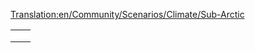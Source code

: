 [[Translation:en/Community/Scenarios/Climate/Sub-Arctic]]
{{en/Community/Scenarios/Scenarios by setting}}

{|
|-
|style="border:none;background:white"|
{{Page:en/Community/Scenarios/Snowy Highlands}}

|style="border:none;background:white"|
{{Page:en/Community/Scenarios/Iceland}}

|-
|style="border:none;background:white"|
{{Page:en/Community/Scenarios/Climb up the Mountains}}

|style="border:none;background:white"|
{{Page:en/Oberbayern}}

|-
|style="border:none;background:white"|
{{Page:en/Community/Scenarios/UltimaV Britannia}}

|}